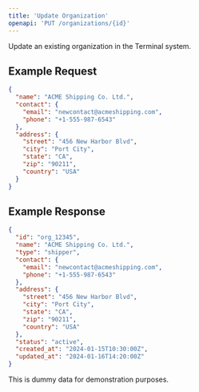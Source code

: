 ```yaml
---
title: 'Update Organization'
openapi: 'PUT /organizations/{id}'
---
```


Update an existing organization in the Terminal system.

## Example Request

```json
{
  "name": "ACME Shipping Co. Ltd.",
  "contact": {
    "email": "newcontact@acmeshipping.com",
    "phone": "+1-555-987-6543"
  },
  "address": {
    "street": "456 New Harbor Blvd",
    "city": "Port City",
    "state": "CA",
    "zip": "90211",
    "country": "USA"
  }
}
```

## Example Response

```json
{
  "id": "org_12345",
  "name": "ACME Shipping Co. Ltd.",
  "type": "shipper",
  "contact": {
    "email": "newcontact@acmeshipping.com",
    "phone": "+1-555-987-6543"
  },
  "address": {
    "street": "456 New Harbor Blvd",
    "city": "Port City",
    "state": "CA",
    "zip": "90211",
    "country": "USA"
  },
  "status": "active",
  "created_at": "2024-01-15T10:30:00Z",
  "updated_at": "2024-01-16T14:20:00Z"
}
```

<Note>This is dummy data for demonstration purposes.</Note>
